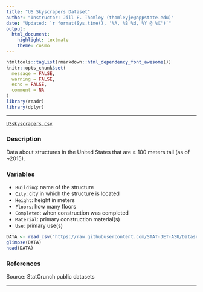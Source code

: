 ```yaml
---
title: "US Skyscrapers Dataset"
author: "Instructor: Jill E. Thomley (thomleyje@appstate.edu)"
date: "Updated: `r format(Sys.time(), '%A, %B %d, %Y @ %X')`"
output: 
  html_document: 
    highlight: textmate
    theme: cosmo
---
```


```r
htmltools::tagList(rmarkdown::html_dependency_font_awesome())
knitr::opts_chunk$set(
  message = FALSE,
  warning = FALSE,
  echo = FALSE,
  comment = NA
)
library(readr)
library(dplyr)
```
<hr>

<i class="fas fa-database"></i> [`USskyscrapers.csv`](https://raw.githubusercontent.com/STAT-JET-ASU/Datasets/master/Instructor/USskyscrapers.csv)

### Description

Data about structures in the United States that are $\ge$ 100 meters tall (as of ~2015).

### Variables

* `Building`: name of the structure
* `City`: city in which the structure is located
* `Height`: height in meters
* `Floors`: how many floors
* `Completed`: when construction was completed
* `Material`: primary construction material(s)
* `Use`: primary use(s)

```r
DATA <- read_csv("https://raw.githubusercontent.com/STAT-JET-ASU/Datasets/master/Instructor/USskyscrapers.csv")
glimpse(DATA)
head(DATA)
```

### References

Source: StatCrunch public datasets 

<hr>
